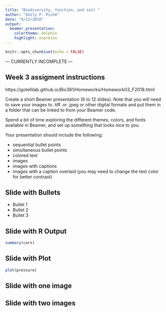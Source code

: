 ```yaml
---
title: "Biodiversity, function, and soil "
author: "Emily P. Piché"
date: "9/12/2018"
output: 
  beamer_presentation: 
    colortheme: dolphin
    highlight: espresso
---
```


```r
knitr::opts_chunk$set(echo = FALSE)
```


--- CURRENTLY INCOMPLETE ---

## Week 3 assigment instructions
https://gotellilab.github.io/Bio381/Homeworks/Homework03_F2018.html


Create a short Beamer presentation (6 to 12 slides). Note that you will need to save your images to .tiff. or .jpeg or other digital formats and put them in a folder that can be linked to from your Beamer code.

Spend a bit of time exploring the different themes, colors, and fonts available in Beamer, and set up something that looks nice to you.

Your presentation should include the following:

- \color{gray}sequential bullet points
- simultaneous bullet points
- colored text
- images
- images with captions
- images with a caption overlaid (you may need to change the text color for better contrast)


## Slide with Bullets

- Bullet 1
- Bullet 2
- Bullet 3

## Slide with R Output

```r
summary(cars)
```

## Slide with Plot

```r
plot(pressure)
```

## Slide with one image



## Slide with two images

\begin{picture}(320,250)
\put(0,120){\includegraphics[height=4cm]{IMG_1407.JPG}}
\put(180,120){\includegraphics[height=4cm]{IMG_1407.JPG}}
\put(10,75){\begin{minipage}[t]{1\linewidth}
  {This is a picture of soils from \textit{Mt Mansfield} -
  \textbf{I set them on fire first}. They're colorful!}
  \end{minipage}}
  \end{picture}

